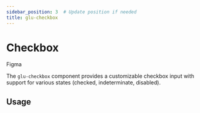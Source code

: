 ```yaml
---
sidebar_position: 3  # Update position if needed
title: glu-checkbox
---
```


# Checkbox


<p style={{ display: 'flex', gap: '1rem', alignItems: 'center' }}>
  <glu-button target="_blank" rel="noopener noreferrer" href="https://www.figma.com/design/jSs4mJxj7dJbXsCE1IHtqt/GelatoUI-Design-System-(V-0.1.0)?node-id=314-5967&t=tlu1jBy1HSvkPZNA-0">Figma</glu-button>
</p>

The `glu-checkbox` component provides a customizable checkbox input with support for various states (checked, indeterminate, disabled).

## Usage

<CheckboxReadme />

